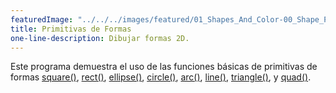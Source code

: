 ```yaml
---
featuredImage: "../../../images/featured/01_Shapes_And_Color-00_Shape_Primitives-thumbnail.png"
title: Primitivas de Formas
one-line-description: Dibujar formas 2D.
---
```


Este programa demuestra el uso de las funciones básicas 
de primitivas de formas
<a href="https://p5js.org/reference/#/p5/square" target="_blank">square()</a>,
<a href="https://p5js.org/reference/#/p5/rect" target="_blank">rect()</a>,
<a href="https://p5js.org/reference/#/p5/ellipse" target="_blank">ellipse()</a>,
<a href="https://p5js.org/reference/#/p5/circle" target="_blank">circle()</a>,
<a href="https://p5js.org/reference/#/p5/arc" target="_blank">arc()</a>,
<a href="https://p5js.org/reference/#/p5/line" target="_blank">line()</a>,
<a href="https://p5js.org/reference/#/p5/triangle" target="_blank">triangle()</a>,
y <a href="https://p5js.org/reference/#/p5/quad" target="_blank">quad()</a>.